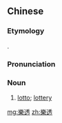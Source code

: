 {{also|乐透}}
==Chinese==
{{zh-forms|s=乐透|lit=thoroughly joyful}}

===Etymology===
{{zh-psm|lotto}}.

===Pronunciation===
{{zh-pron
|m=lètòu
|c=lok6 tau3
|cat=n
}}

===Noun===
{{zh-noun}}

# [[lotto]]; [[lottery]]

[[mg:樂透]]
[[zh:樂透]]